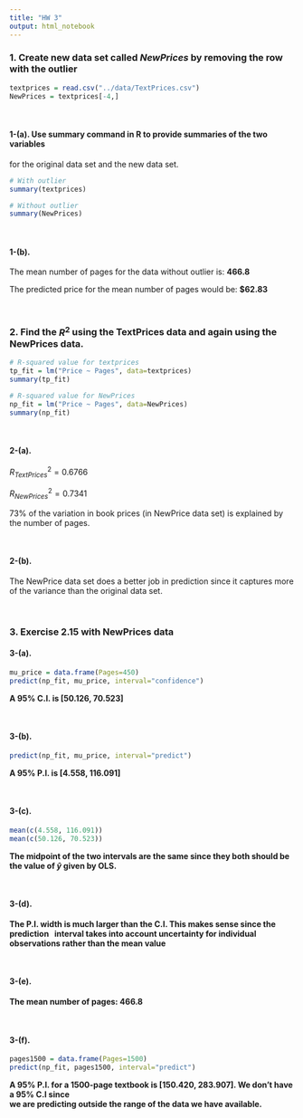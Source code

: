 ```yaml
---
title: "HW 3"
output: html_notebook
---
```


### 1. Create new data set called *NewPrices* by removing the row with the outlier

```r
textprices = read.csv("../data/TextPrices.csv")
NewPrices = textprices[-4,]
```

<br>

#### 1-(a). Use summary command in R to provide summaries of the two variables \
for the original data set and the new data set.

```r
# With outlier
summary(textprices)
```
```r
# Without outlier
summary(NewPrices)
```

<br>

#### 1-(b). 
The mean number of pages for the data without outlier is: **466.8**

The predicted price for the mean number of pages would be: **$62.83** 

<br>

### 2. Find the $R^2$ using the TextPrices data and again using the NewPrices data.

```r
# R-squared value for textprices
tp_fit = lm("Price ~ Pages", data=textprices)
summary(tp_fit)
```

```r
# R-squared value for NewPrices
np_fit = lm("Price ~ Pages", data=NewPrices)
summary(np_fit)
```

<br>

#### 2-(a).
$R_{TextPrices}^{2} = 0.6766$

$R_{NewPrices}^{2} = 0.7341$

$73\%$ of the variation in book prices (in NewPrice data set) is explained 
by the number of pages.

<br>

#### 2-(b).
The NewPrice data set does a better job in prediction since it captures more 
of the variance than the original data set.

<br>


### 3. Exercise 2.15 with NewPrices data

#### 3-(a).

```r
mu_price = data.frame(Pages=450)
predict(np_fit, mu_price, interval="confidence")
```

**A 95% C.I. is [50.126, 70.523]**

<br>

#### 3-(b).
```r
predict(np_fit, mu_price, interval="predict")
```

**A 95% P.I. is [4.558, 116.091]**

<br>

#### 3-(c).
```r
mean(c(4.558, 116.091))
mean(c(50.126, 70.523))
```

**The midpoint of the two intervals are the same since they both should be the
value of $\hat{y}$ given by OLS.**

<br>

#### 3-(d).
**The P.I. width is much larger than the C.I. This makes sense since the prediction \ 
interval takes into account uncertainty for individual observations rather than the mean value**

<br>

#### 3-(e).
**The mean number of pages: 466.8**

<br>

#### 3-(f).
```r
pages1500 = data.frame(Pages=1500)
predict(np_fit, pages1500, interval="predict")
```

**A 95% P.I. for a 1500-page textbook is [150.420, 283.907]. We don't have a 95% C.I since \
we are predicting outside the range of the data we have available.**